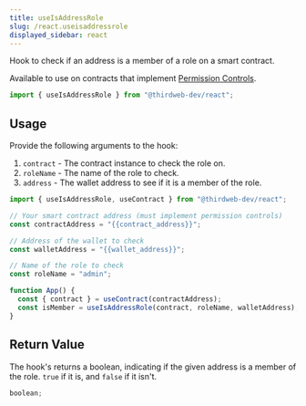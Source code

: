 ```yaml
---
title: useIsAddressRole
slug: /react.useisaddressrole
displayed_sidebar: react
---
```


Hook to check if an address is a member of a role on a smart contract.

Available to use on contracts that implement [Permission Controls](/contractkit/extension-contracts/permissions).

```jsx
import { useIsAddressRole } from "@thirdweb-dev/react";
```

## Usage

Provide the following arguments to the hook:

1. `contract` - The contract instance to check the role on.
2. `roleName` - The name of the role to check.
3. `address` - The wallet address to see if it is a member of the role.

```jsx
import { useIsAddressRole, useContract } from "@thirdweb-dev/react";

// Your smart contract address (must implement permission controls)
const contractAddress = "{{contract_address}}";

// Address of the wallet to check
const walletAddress = "{{wallet_address}}";

// Name of the role to check
const roleName = "admin";

function App() {
  const { contract } = useContract(contractAddress);
  const isMember = useIsAddressRole(contract, roleName, walletAddress);
}
```

## Return Value

The hook's returns a boolean, indicating if the given address is a member of the role. `true` if it is, and `false` if it isn't.

```ts
boolean;
```
